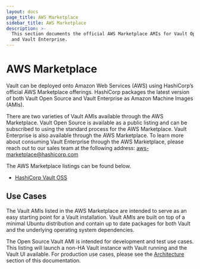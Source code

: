 ```yaml
---
layout: docs
page_title: AWS Marketplace
sidebar_title: AWS Marketplace
description: >-
  This section documents the official AWS Marketplace AMIs for Vault Open Source
  and Vault Enterprise.
---
```


# AWS Marketplace

Vault can be deployed onto Amazon Web Services (AWS) using HashiCorp’s official AWS Marketplace offerings. HashiCorp packages the latest version of both Vault Open Source and Vault Enterprise as Amazon Machine Images (AMIs).

There are two varieties of Vault AMIs available through the AWS Marketplace. Vault Open Source is available as a public listing and can be subscribed to using the standard process for the AWS Marketplace. Vault Enterprise is also available through the AWS Marketplace. To learn more about consuming Vault Enterprise through the AWS Marketplace, please reach out to our sales team at the following address: <aws-marketplace@hashicorp.com>

The AWS Marketplace listings can be found below.

- [HashiCorp Vault OSS](http://aws.amazon.com/marketplace/pp/B07YLYPLYB)

## Use Cases

The Vault AMIs listed in the AWS Marketplace are intended to serve as an easy starting point for a Vault installation. Vault AMIs are built on top of a minimal Ubuntu distribution and contain up to date packages for both Vault and the underlying operating system dependencies.

The Open Source Vault AMI is intended for development and test use cases. This listing will launch a non-HA Vault instance with Vault running and the Vault UI available. For production use cases, please see the [Architecture](/vault/docs/platform/aws-mp/run#architecture) section of this documentation.
